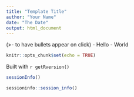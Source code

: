 ```yaml
---
title: "Template Title"
author: "Your Name"
date: "The Date"
output: html_document
---
```


(>- to have bullets appear on click)
- Hello
- World

```r
knitr::opts_chunk$set(echo = TRUE)
```

Built with `r getRversion()`

```r
sessionInfo()

```


```r
sessioninfo::session_info()
```

